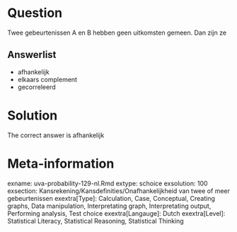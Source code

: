 Question
========

Twee gebeurtenissen A en B hebben geen uitkomsten gemeen. Dan zijn ze 

Answerlist
----------
* afhankelijk
* elkaars complement
* gecorreleerd

Solution
========

The correct answer is  afhankelijk 

Meta-information
================
exname: uva-probability-129-nl.Rmd 
extype: schoice 
exsolution: 100 
exsection: Kansrekening/Kansdefinities/Onafhankelijkheid van twee of meer gebeurtenissen
exextra[Type]: Calculation, Case, Conceptual, Creating graphs, Data manipulation, Interpretating graph, Interpretating output, Performing analysis, Test choice 
exextra[Langauge]: Dutch 
exextra[Level]: Statistical Literacy, Statistical Reasoning, Statistical Thinking 
